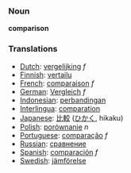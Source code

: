 === Noun ===

'''comparison'''

=== Translations ===
*[[Dutch]]: [[vergelijking]] ''f''
*[[Finnish]]: [[vertailu]]
*[[French]]: [[comparaison]] ''f''
*[[German]]: [[Vergleich]] ''f''
*[[Indonesian]]: [[banding|perbandingan]]
*[[Interlingua]]: [[comparation]]
*[[Japanese]]: [[比較]] ([[ひかく]], hikaku)
*[[Polish]]: [[porównanie]] ''n''
*[[Portuguese]]: [[comparação]] ''f''
*[[Russian]]: [[сравнение]]
*[[Spanish]]: [[comparación]] ''f''
*[[Swedish]]: [[jämförelse]]